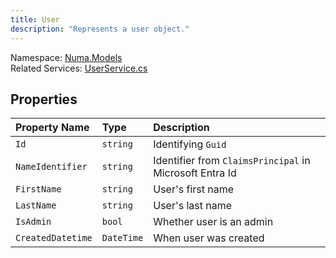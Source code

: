 ```yaml
---
title: User
description: "Represents a user object."
---
```


Namespace: [Numa.Models](numamodels)<br />
Related Services: [UserService.cs](../services/userservice)

## Properties
| Property Name | Type | Description |
|:--------------|:------|:-------------|
|`Id`|`string`|Identifying `Guid`|
|`NameIdentifier`|`string`| Identifier from `ClaimsPrincipal` in Microsoft Entra Id |
|`FirstName`|`string`|User's first name|
|`LastName`|`string`|User's last name|
|`IsAdmin`|`bool`|Whether user is an admin|
|`CreatedDatetime`|`DateTime`|When user was created|